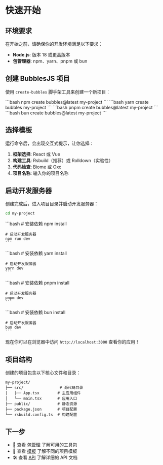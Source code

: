 # 快速开始

## 环境要求

在开始之前，请确保你的开发环境满足以下要求：

- **Node.js**: 版本 18 或更高版本
- **包管理器**: npm、yarn、pnpm 或 bun

## 创建 BubblesJS 项目

使用 `create-bubbles` 脚手架工具来创建一个新项目：


<Tabs>
  <Tab label="npm">
    ```bash
    npm create bubbles@latest my-project
    ```
  </Tab>
  <Tab label="yarn">
    ```bash
    yarn create bubbles my-project
    ```
  </Tab>
  <Tab label="pnpm">
    ```bash
    pnpm create bubbles@latest my-project
    ```
  </Tab>
  <Tab label="bun">
    ```bash
    bun create bubbles@latest my-project
    ```
  </Tab>
</Tabs>

## 选择模板

运行命令后，会出现交互式提示，让你选择：

1. **框架选择**: React 或 Vue
2. **构建工具**: Rsbuild（推荐）或 Rolldown（实验性）
3. **代码检查**: Biome 或 Oxc
4. **项目名称**: 输入你的项目名称

## 启动开发服务器

创建完成后，进入项目目录并启动开发服务器：

```bash
cd my-project
```

<Tabs>
  <Tab label="npm">
    ```bash
    # 安装依赖
    npm install
    
    # 启动开发服务器
    npm run dev
    ```
  </Tab>
  <Tab label="yarn">
    ```bash
    # 安装依赖
    yarn install
    
    # 启动开发服务器
    yarn dev
    ```
  </Tab>
  <Tab label="pnpm">
    ```bash
    # 安装依赖
    pnpm install
    
    # 启动开发服务器
    pnpm dev
    ```
  </Tab>
  <Tab label="bun">
    ```bash
    # 安装依赖
    bun install
    
    # 启动开发服务器
    bun dev
    ```
  </Tab>
</Tabs>

现在你可以在浏览器中访问 `http://localhost:3000` 查看你的应用！

## 项目结构

创建的项目包含以下核心文件和目录：

```
my-project/
├── src/                # 源代码目录
│   ├── App.tsx        # 主应用组件
│   └── main.tsx       # 应用入口
├── public/            # 静态资源
├── package.json       # 项目配置
└── rsbuild.config.ts  # 构建配置
```

## 下一步

- 📖 查看 [包管理](/packages/) 了解可用的工具包
- 🎨 查看 [模板](/templates/) 了解不同的项目模板
- 🛠️ 查看 [API](/api/) 了解详细的 API 文档
